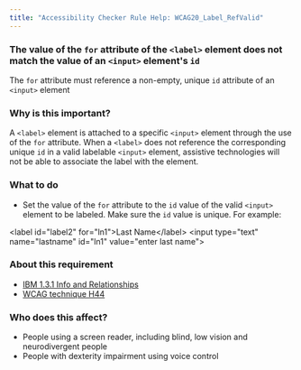 ```yaml
---
title: "Accessibility Checker Rule Help: WCAG20_Label_RefValid"
---
```


<div className="toolHelp">
<Row>
<Column colLg={16} colMd={8} colSm={4} className="toolHead">

### The value of the `for` attribute of the `<label>` element does not match the value of an `<input>` element's `id`

<div id="locLevel"></div>

The `for` attribute must reference a non-empty, unique `id` attribute of an `<input>` element

</Column>
</Row>
<Row>
<Column colLg={11} colMd={5} colSm={4} className="toolMain">

### Why is this important?

A `<label>` element is attached to a specific `<input>` element through the use of the `for` attribute. 
When a `<label>` does not reference the corresponding unique `id` in a valid labelable `<input>` element, 
assistive technologies will not be able to associate the label with the element.

<div id="locSnippet"></div>

### What to do

* Set the value of the `for` attribute to the `id` value of the valid `<input>` element to be labeled. Make sure the `id` value is unique. For example:

<CodeSnippet type="multi" light={true}>&lt;label id="label2" for="ln1"&gt;Last Name&lt;/label&gt;
&lt;input type="text" name="lastname" id="ln1" value="enter last name"&gt;</CodeSnippet>

</Column>
<Column colLg={5} colMd={3} colSm={4} className="toolLeft">

### About this requirement

* [IBM 1.3.1 Info and Relationships](https://www.ibm.com/able/requirements/requirements/#1_3_1)
* [WCAG technique H44](https://www.w3.org/WAI/WCAG21/Techniques/html/H44)

### Who does this affect?

* People using a screen reader, including blind, low vision and neurodivergent people
* People with dexterity impairment using voice control

</Column>
</Row>
</div>

